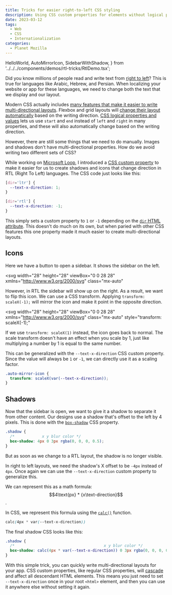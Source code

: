 ```yaml
---
title: Tricks for easier right-to-left CSS styling
description: Using CSS custom properties for elements without logical properties.
date: 2023-03-12
tags:
  - Web
  - CSS
  - Internationalization
categories:
  - Planet Mozilla
---
```


  HelloWorld,
  AutoMirrorIcon,
  SidebarWithShadow,
} from '../../../components/demos/rtl-tricks/RtlDemo.tsx';

Did you know millions of people read and write text from [right to left](https://rtlstyling.com/posts/rtl-styling)? This is true for languages like Arabic, Hebrew, and Persian. When localizing your website or app for these languages, we need to change both the text that we display and our layout.

<HelloWorld />

Modern CSS actually includes [many features that make it easier to write multi-directional layouts](https://css-tricks.com/building-multi-directional-layouts/). Flexbox and grid layouts will [change their layout automatically](https://developer.mozilla.org/en-US/docs/Web/CSS/flex-direction) based on the writing direction. [CSS logical properties and values](https://css-tricks.com/building-multi-directional-layouts/#aa-introducing-css-logical-properties-and-values) lets us use `start` and `end` instead of `left` and `right` in many properties, and these will also automatically change based on the writing direction.

However, there are still some things that we need to do manually. Images and shadows don't have multi-directional properties. How do we avoid writing two different sets of CSS?

While working on [Microsoft Loop](https://www.microsoft.com/en-us/microsoft-loop), I introduced a [CSS custom property](https://developer.mozilla.org/en-US/docs/Web/CSS/Using_CSS_custom_properties) to make it easier for us to create shadows and icons that change direction in RTL (Right To Left) languages. The CSS code just looks like this:

```css
[dir='ltr'] {
  --text-x-direction: 1;
}

[dir='rtl'] {
  --text-x-direction: -1;
}
```

This simply sets a custom property to `1` or `-1` depending on the [`dir` HTML attribute](https://developer.mozilla.org/en-US/docs/Web/MathML/Global_attributes/dir). This doesn't do much on its own, but when paried with other CSS features this one property made it much easier to create multi-directional layouts.

## Icons

Here we have a button to open a sidebar. It shows the sidebar on the left.

<svg
  width="28"
  height="28"
  viewBox="0 0 28 28"
  xmlns="http://www.w3.org/2000/svg"
  class="mx-auto"
>
  <path
    id="panel-icon"
    d="M17.7197 11.5303C17.4268 11.2374 17.4268 10.7626 17.7197 10.4697C18.0126 10.1768 18.4874 10.1768 18.7803 10.4697L21.7803 13.4697C22.0732 13.7626 22.0732 14.2374 21.7803 14.5303L18.7803 17.5303C18.4874 17.8232 18.0126 17.8232 17.7197 17.5303C17.4268 17.2374 17.4268 16.7626 17.7197 16.4697L19.4393 14.75H13.75C13.3358 14.75 13 14.4142 13 14C13 13.5858 13.3358 13.25 13.75 13.25H19.4393L17.7197 11.5303ZM22.2505 4C24.3216 4 26.0005 5.67893 26.0005 7.75V20.2501C26.0005 22.3211 24.3216 24.0001 22.2505 24.0001H5.75391C3.68284 24.0001 2.00391 22.3211 2.00391 20.2501V7.75C2.00391 5.67893 3.68284 4 5.75391 4H22.2505ZM24.5005 7.75C24.5005 6.50736 23.4932 5.5 22.2505 5.5H11.0047V22.5001H22.2505C23.4932 22.5001 24.5005 21.4927 24.5005 20.2501V7.75Z"
    fill="currentColor"
  />
</svg>

However, in RTL the sidebar will show up on the right. As a result, we want to flip this icon. We can use a CSS transform. Applying `transform: scaleX(-1);` will mirror the icon and make it point in the opposite direction.

<svg
  width="28"
  height="28"
  viewBox="0 0 28 28"
  xmlns="http://www.w3.org/2000/svg"
  class="mx-auto"
  style="transform: scaleX(-1);"
>
  <use href="#panel-icon" />
</svg>

If we use `transform: scaleX(1)` instead, the icon goes back to normal. The scale transform doesn't have an effect when you scale by 1, just like multiplying a number by 1 is equal to the same number.

This can be generalized with the `--text-x-direction` CSS custom property. Since the value will always be `1` or `-1`, we can directly use it as a scaling factor.

```css
.auto-mirror-icon {
  transform: scaleX(var(--text-x-direction));
}
```

<AutoMirrorIcon client:visible />

## Shadows

Now that the sidebar is open, we want to give it a shadow to separate it from other content. Our designs use a shadow that's offset to the left by 4 pixels. This is done with the [`box-shadow`](https://developer.mozilla.org/en-US/docs/Web/CSS/box-shadow) CSS property.

```css
.shadow {
  /*            x y blur color */
  box-shadow: 4px 0 3px rgba(0, 0, 0, 0.5);
}
```

But as soon as we change to a RTL layout, the shadow is no longer visible.

<SidebarWithShadow dirAware={false} client:visible />

In right to left layouts, we need the shadow's X offset to be `-4px` instead of `4px`. Once again we can use the `--text-x-direction` custom property to generalize this.

We can represent this as a math formula: $$4\text{px} * {x\text-direction}$$.

In CSS, we represent this formula using the [`calc()`](https://developer.mozilla.org/en-US/docs/Web/CSS/calc) function.

```css
calc(4px * var(--text-x-direction))
```

The final shadow CSS looks like this:

```css
.shadow {
  /*                                       x y blur color */
  box-shadow: calc(4px * var(--text-x-direction)) 0 3px rgba(0, 0, 0, 0.5);
}
```

<SidebarWithShadow dirAware={true} client:visible />

With this simple trick, you can quickly write multi-directional layouts for your app. CSS custom properties, like regular CSS properties, will [cascade](https://developer.mozilla.org/en-US/docs/Web/CSS/Cascade) and affect all descendant HTML elements. This means you just need to set `--text-x-direction` once in your root `<html>` element, and then you can use it anywhere else without setting it again.
